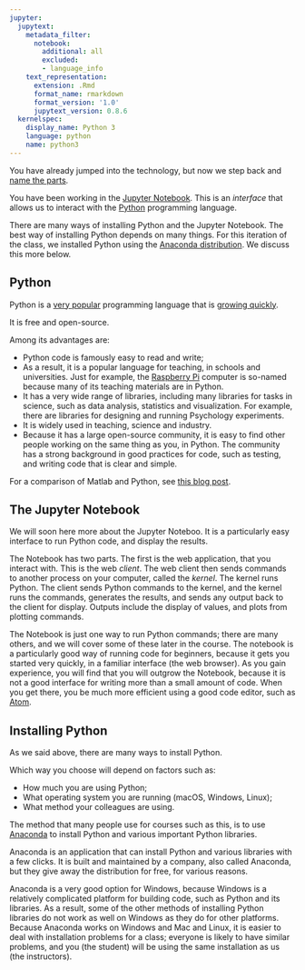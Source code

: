 ```yaml
---
jupyter:
  jupytext:
    metadata_filter:
      notebook:
        additional: all
        excluded:
        - language_info
    text_representation:
      extension: .Rmd
      format_name: rmarkdown
      format_version: '1.0'
      jupytext_version: 0.8.6
  kernelspec:
    display_name: Python 3
    language: python
    name: python3
---
```


You have already jumped into the technology, but now we step back and [name the
parts](https://en.wikipedia.org/wiki/Naming_of_Parts).

You have been working in the [Jupyter Notebook](https://jupyter.org).  This is an *interface* that allows us to interact with the [Python](https://www.python.org) programming language.

There are many ways of installing Python and the Jupyter Notebook.  The best
way of installing Python depends on many things.  For this iteration of the
class, we installed Python using the [Anaconda
distribution](https://www.anaconda.com/distribution).  We discuss this more
below.

## Python

Python is a [very popular](http://pypl.github.io/PYPL.html) programming
language that is [growing
quickly](https://stackoverflow.blog/2017/09/06/incredible-growth-python).

It is free and open-source.

Among its advantages are:

* Python code is famously easy to read and write;
* As a result, it is a popular language for teaching, in schools and
  universities.  Just for example, the [Raspberry
  Pi](https://www.raspberrypi.org) computer is so-named because many of its
  teaching materials are in Python.
* It has a very wide range of libraries, including many libraries for tasks in
  science, such as data analysis, statistics and visualization.  For example,
  there are libraries for designing and running Psychology experiments.
* It is widely used in teaching, science and industry.
* Because it has a large open-source community, it is easy to find other people
  working on the same thing as you, in Python.  The community has a strong background in good practices for code, such as testing, and writing code that is clear and simple.

For a comparison of Matlab and Python, see [this blog
post](http://asterisk.dynevor.org/python-matlab.html).

## The Jupyter Notebook

We will soon here more about the Jupyter Noteboo.  It is a particularly easy interface to run Python code, and display the results.

The Notebook has two parts.  The first is the web application, that you
interact with.  This is the web *client*.   The web client then sends commands
to another process on your computer, called the *kernel*.  The kernel runs
Python.  The client sends Python commands to the kernel, and the kernel runs
the commands, generates the results, and sends any output back to the client
for display.  Outputs include the display of values, and plots from plotting
commands.

The Notebook is just one way to run Python commands; there are many others, and
we will cover some of these later in the course.  The notebook is
a particularly good way of running code for beginners, because it gets you
started very quickly, in a familiar interface (the web browser).  As you gain
experience, you will find that you will outgrow the Notebook, because it is not
a good interface for writing more than a small amount of code.  When you get
there, you be much more efficient using a good code editor, such as
[Atom](https://atom.io).

## Installing Python

As we said above, there are many ways to install Python.

Which way you choose will depend on factors such as:

* How much you are using Python;
* What operating system you are running (macOS, Windows, Linux);
* What method your colleagues are using.

The method that many people use for courses such as this, is to use
[Anaconda](https://www.anaconda.com/distribution/) to install Python and
various important Python libraries.

Anaconda is an application that can install Python and various libraries with a few clicks.  It is built and maintained by a company, also called Anaconda, but they give away the distribution for free, for various reasons.

Anaconda is a very good option for Windows, because Windows is a relatively complicated platform for building code, such as Python and its libraries.  As a result, some of the other methods of installing Python libraries do not work as well on Windows as they do for other platforms.   Because Anaconda works on Windows and Mac and Linux, it is easier to deal with installation problems for a class; everyone is likely to have similar problems, and you (the student) will be using the same installation as us (the instructors).
